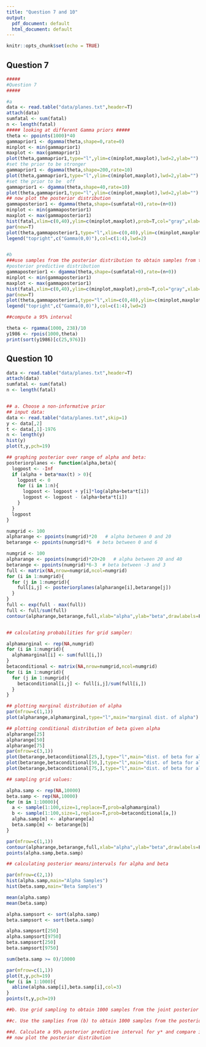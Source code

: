 ```yaml
---
title: "Question 7 and 10"
output:
  pdf_document: default
  html_document: default
---
```


```r
knitr::opts_chunk$set(echo = TRUE)
```

## Question 7

```r
#####
#Question 7
#####

#a
data <- read.table("data/planes.txt",header=T)
attach(data)
sumfatal <- sum(fatal)
n <- length(fatal)
##### looking at different Gamma priors #####
theta <- ppoints(1000)*40
gammaprior1 <- dgamma(theta,shape=0,rate=0)
minplot <- min(gammaprior1)
maxplot <- max(gammaprior1)
plot(theta,gammaprior1,type="l",ylim=c(minplot,maxplot),lwd=2,ylab="")
#set the prior to be stronger
gammaprior1 <- dgamma(theta,shape=200,rate=10)
plot(theta,gammaprior1,type="l",ylim=c(minplot,maxplot),lwd=2,ylab="")
#set the prior to be  off
gammaprior1 <- dgamma(theta,shape=40,rate=10)
plot(theta,gammaprior1,type="l",ylim=c(minplot,maxplot),lwd=2,ylab="")
## now plot the posterior distribution
gammaposterior1 <- dgamma(theta,shape=(sumfatal+0),rate=(n+0))
minplot <- min(gammaposterior1)
maxplot <- max(gammaposterior1)
hist(fatal,xlim=c(0,40),ylim=c(minplot,maxplot),prob=T,col="gray",xlab="",ylab="",main="")
par(new=T)
plot(theta,gammaposterior1,type="l",xlim=c(0,40),ylim=c(minplot,maxplot),lwd=2,xlab="",ylab="",main="")
legend("topright",c("Gamma(0,0)"),col=c(1:4),lwd=2)


#b
###use samples from the posterior distribution to obtain samples from the
#posterior predictive distribution
gammaposterior1 <- dgamma(theta,shape=(sumfatal+0),rate=(n+0))
minplot <- min(gammaposterior1)
maxplot <- max(gammaposterior1)
hist(fatal,xlim=c(0,40),ylim=c(minplot,maxplot),prob=T,col="gray",xlab="",ylab="",main="")
par(new=T)
plot(theta,gammaposterior1,type="l",xlim=c(0,40),ylim=c(minplot,maxplot),lwd=2,xlab="",ylab="",main="")
legend("topright",c("Gamma(0,0)"),col=c(1:4),lwd=2)

##compute a 95% interval

theta <- rgamma(1000, 238)/10
y1986 <- rpois(1000,theta)
print(sort(y1986)[c(25,976)])
```




## Question 10

```r

data <- read.table("data/planes.txt",header=T)
attach(data)
sumfatal <- sum(fatal)
n <- length(fatal)


## a. Choose a non-informative prior
## input data:  
data <- read.table("data/planes.txt",skip=1)
y <- data[,2]
t <- data[,1]-1976
n <- length(y)
hist(y)
plot(t,y,pch=19)

## graphing posterior over range of alpha and beta:
posteriorplanes <- function(alpha,beta){
  logpost <- -Inf
  if (alpha + beta*max(t) > 0){
    logpost <- 0
    for (i in 1:n){
      logpost <- logpost + y[i]*log(alpha+beta*t[i])
      logpost <- logpost - (alpha+beta*t[i])
    }
  }
  logpost
}

numgrid <- 100
alpharange <- ppoints(numgrid)*20   # alpha between 0 and 20
betarange <- ppoints(numgrid)*6  # beta between 0 and 6

numgrid <- 100
alpharange <- ppoints(numgrid)*20+20   # alpha between 20 and 40
betarange <- ppoints(numgrid)*6-3  # beta between -3 and 3
full <- matrix(NA,nrow=numgrid,ncol=numgrid)
for (i in 1:numgrid){
  for (j in 1:numgrid){
    full[i,j] <- posteriorplanes(alpharange[i],betarange[j])
  }
}
full <- exp(full - max(full))
full <- full/sum(full)
contour(alpharange,betarange,full,xlab="alpha",ylab="beta",drawlabels=F)


## calculating probabilities for grid sampler:

alphamarginal <- rep(NA,numgrid)
for (i in 1:numgrid){
  alphamarginal[i] <- sum(full[i,])
}
betaconditional <- matrix(NA,nrow=numgrid,ncol=numgrid)
for (i in 1:numgrid){
  for (j in 1:numgrid){
    betaconditional[i,j] <- full[i,j]/sum(full[i,])
  }
}

## plotting marginal distribution of alpha
par(mfrow=c(1,1))
plot(alpharange,alphamarginal,type="l",main="marginal dist. of alpha")

## plotting conditional distribution of beta given alpha
alpharange[25]
alpharange[50]
alpharange[75]
par(mfrow=c(3,1))
plot(betarange,betaconditional[25,],type="l",main="dist. of beta for alpha = 24.9")
plot(betarange,betaconditional[50,],type="l",main="dist. of beta for alpha = 29.9")
plot(betarange,betaconditional[75,],type="l",main="dist. of beta for alpha = 34.9")

## sampling grid values:

alpha.samp <- rep(NA,10000)
beta.samp <- rep(NA,10000)
for (m in 1:10000){
  a <- sample(1:100,size=1,replace=T,prob=alphamarginal)
  b <- sample(1:100,size=1,replace=T,prob=betaconditional[a,])
  alpha.samp[m] <- alpharange[a]
  beta.samp[m] <- betarange[b]
}

par(mfrow=c(1,1))
contour(alpharange,betarange,full,xlab="alpha",ylab="beta",drawlabels=F,col=2)
points(alpha.samp,beta.samp)

## calculating posterior means/intervals for alpha and beta

par(mfrow=c(2,1))
hist(alpha.samp,main="Alpha Samples")
hist(beta.samp,main="Beta Samples")

mean(alpha.samp)
mean(beta.samp)

alpha.sampsort <- sort(alpha.samp)
beta.sampsort <- sort(beta.samp)

alpha.sampsort[250]
alpha.sampsort[9750]
beta.sampsort[250]
beta.sampsort[9750]

sum(beta.samp >= 0)/10000

par(mfrow=c(1,1))
plot(t,y,pch=19)
for (i in 1:1000){
  abline(alpha.samp[i],beta.samp[i],col=3)
}
points(t,y,pch=19)

##b. Use grid sampling to obtain 1000 samples from the joint posterior distribution. Give the 2D countour plot of the joint posterior distribution evaluated over your grid of values.

##c. Use the samplies from (b) to obtain 1000 samples from the posterior predictive distribution for y*, the number of fatal accidents in 1986. Plot a histogram of these posterior predictive smaples.

##d. Calculate a 95% posterior predictive interval for y* and compare it to the interval found in Question 7b. 
## now plot the posterior distribution

```
